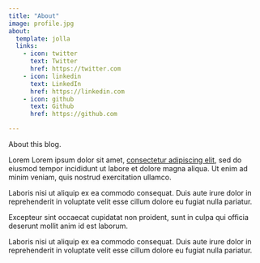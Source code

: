 ```yaml
---
title: "About"
image: profile.jpg
about:
  template: jolla
  links:
    - icon: twitter
      text: Twitter
      href: https://twitter.com
    - icon: linkedin
      text: LinkedIn
      href: https://linkedin.com
    - icon: github
      text: Github
      href: https://github.com

---
```


About this blog.

Lorem Lorem ipsum dolor sit amet, <a href="about.html">consectetur adipiscing elit</a>, sed do eiusmod tempor incididunt ut labore et dolore magna aliqua. Ut enim ad minim veniam, quis nostrud exercitation ullamco.

Laboris nisi ut aliquip ex ea commodo consequat. Duis aute irure dolor in reprehenderit in voluptate velit esse cillum dolore eu fugiat nulla pariatur. 

Excepteur sint occaecat cupidatat non proident, sunt in culpa qui officia deserunt mollit anim id est laborum.

Laboris nisi ut aliquip ex ea commodo consequat. Duis aute irure dolor in reprehenderit in voluptate velit esse cillum dolore eu fugiat nulla pariatur. 
